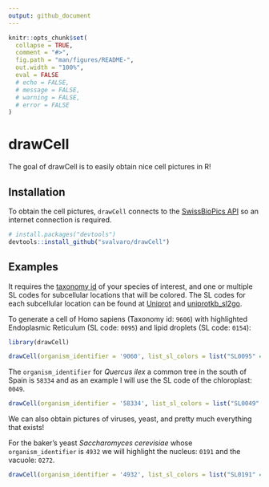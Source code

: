 ```yaml
---
output: github_document
---
```


<!-- README.md is generated from README.Rmd. Please edit that file -->

```r
knitr::opts_chunk$set(
  collapse = TRUE,
  comment = "#>",
  fig.path = "man/figures/README-",
  out.width = "100%",
  eval = FALSE
  # echo = FALSE, 
  # message = FALSE,
  # warning = FALSE,
  # error = FALSE
)
```

# drawCell

<!-- badges: start -->
<!-- badges: end -->

The goal of drawCell is to easily obtain nice cell pictures in R!

## Installation

To obtain the cell pictures, `drawCell` connects to the
[SwissBioPics API](https://www.swissbiopics.org/) so an internet connection 
is required.

``` r
# install.packages("devtools")
devtools::install_github("svalvaro/drawCell")
```

## Examples

It requires the [taxonomy id](https://www.ncbi.nlm.nih.gov/taxonomy/) of your
species of interest, and one or multiple SL codes for subcellular locations 
that will be colored. The SL codes for each subcellular location can be found at
[Uniprot](https://www.uniprot.org/docs/subcell) and
[uniprotkb_sl2go](http://current.geneontology.org/ontology/external2go/uniprotkb_sl2go).

To generate a cell of Homo sapiens (Taxonomy id: `9606`) with
highlighted Endoplasmic Reticulum (SL code: `0095`) and lipid droplets 
(SL code: `0154`):

```r

library(drawCell)

drawCell(organism_identifier = '9060', list_sl_colors = list("SL0095" = "red", "SL0154" = "blue"))
```

The `organism_identifier` for *Quercus ilex* a common tree in the south of Spain is
`58334` and as an example I will use the SL code of the chloroplast: `0049`.

```r

drawCell(organism_identifier = '58334', list_sl_colors = list("SL0049" = 'lightgreen'))
```

We can also obtain pictures of viruses, yeast, and pretty much everything that
exists!

For the baker's yeast *Saccharomyces cerevisiae* whose `organism_identifier` is `4932` 
we will highlight the nucleus: `0191` and the vacuole: `0272`.

```r

drawCell(organism_identifier = '4932', list_sl_colors = list("SL0191" = "pink", "SL0272" = "yellow"))
```
